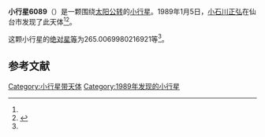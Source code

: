 {{Infobox planet
| bgcolour = #FFFFC0
| name = 6089 Izumi
| symbol = 
| image = 
| caption = 
| discovery = yes
| discovery_ref = 
| discoverer = [[小石川正弘|小石川正弘]]
| discovery_site = [[仙台市|仙台市]] 
| discovered = 1989年1月5日
| designations = yes
| mp_name = 
| named_after = 
| alt_names = 1989 AF1/ 1962 WC1 / 1991 VH3
| mp_category = [[主带小行星|主带小行星]]
| orbit_ref = <ref name="a">[http://ssd.jpl.nasa.gov/sbdb.cgi?sstr=6089 6089 Izumi] {{Wayback|url=http://ssd.jpl.nasa.gov/sbdb.cgi?sstr=6089 |date=20200820185158 }}，小行星數據庫瀏覽器（JPL Small-Body Database Browser）－[[美国国家航空航天局|美国国家航空航天局]]喷气推进实验室</ref>
| epoch = 2456400.5 (2013年4月18日更新)
| aphelion = {{convert|2.460996134928051|AU|km|3|abbr=on|lk=out}}
| perihelion = {{convert|1.904747777775168|AU|km|3|abbr=on}}
| semimajor = {{convert|2.182871956351609|AU|km|3|abbr=on}}
| eccentricity = 0.127412044
| period = 1177.987872 [[日|日]]<br />3.23[[儒略年|儒略年]]
| avg_speed = 
| inclination = 4.791029771603035
| asc_node = 124.0326959829479
| mean_anomaly = 
| arg_peri = 265.0069980216921
| satellites = 
| physical_characteristics = yes
| dimensions = 
| mass = 
| density = 
| surface_grav = 
| escape_velocity = 
| sidereal_day = 
| axial_tilt = 
| pole_ecliptic_lat = 
| pole_ecliptic_lon = 
| albedo = 
| temperatures= 
| temp_name1 = 
| mean_temp_1 = 
| max_temp_1 = 
| temp_name2 = 
| max_temp_2 = 
| spectral_type = 
| abs_magnitude = 265.0069980216921
}}

'''小行星6089'''（{{lang-en|6089 Izumi}}）是一颗围绕[[太阳|太阳]][[公转|公转]]的[[小行星|小行星]]。1989年1月5日，[[小石川正弘|小石川正弘]]在仙台市发现了此天体<ref name="a" /><ref>{{cite news|title=小行星列表|url=http://cfa-www.harvard.edu/iau/lists/NumberedMPs.txt|accessdate=2013-07-08|newspaper=哈佛大学|archive-date=2008-05-17|archive-url=https://web.archive.org/web/20080517010638/http://cfa-www.harvard.edu/iau/lists/NumberedMPs.txt|dead-url=no}}</ref>。

这颗小行星的[[绝对星等|绝对星等]]为265.0069980216921等<ref name="a" />。

==参考文献==
{{reflist}}
{{Minor Planet Number|[[小行星6088|小行星6088]]|[[小行星6090|小行星6090]]}}

{{小天体}}

[[Category:小行星带天体|Category:小行星带天体]]
[[Category:1989年发现的小行星|Category:1989年发现的小行星]]

{{asteroid-stub}}